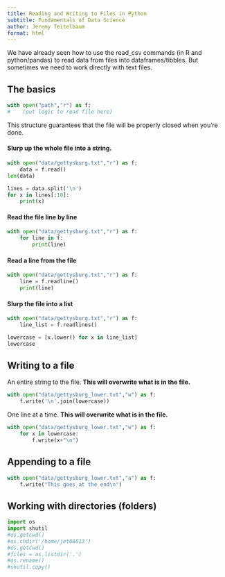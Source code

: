 ```yaml
---
title: Reading and Writing to Files in Python
subtitle: Fundamentals of Data Science
author: Jeremy Teitelbaum
format: html
---
```


We have already seen how to use the read_csv commands (in R and python/pandas) to read data from files into dataframes/tibbles.  But sometimes
we need to work directly with text files. 

## The basics

```python
with open("path","r") as f:
#    (put logic to read file here)
```

This structure guarantees that the file will be properly closed when you're done. 

#### Slurp up the whole file into a string.

```python
with open("data/gettysburg.txt","r") as f:
    data = f.read()
len(data)
```

```python
lines = data.split('\n')
for x in lines[:10]:
    print(x)
```

#### Read the file line by line

```python
with open("data/gettysburg.txt","r") as f:
    for line in f:
        print(line) 
```

#### Read a line from the file

```python
with open("data/gettysburg.txt","r") as f:
    line = f.readline()
    print(line)
```
#### Slurp the file into a list

```python
with open("data/gettysburg.txt","r") as f:
    line_list = f.readlines()

lowercase = [x.lower() for x in line_list]
lowercase
```

## Writing to a file

An entire string to the file. **This will overwrite what is in the file.**

```python
with open("data/gettysburg_lower.txt","w") as f:
    f.write('\n'.join(lowercase))
```

One line at a time.
**This will overwrite what is in the file.**

```python
with open("data/gettysburg_lower.txt","w") as f:
    for x in lowercase:
        f.write(x+"\n")
```

## Appending to a file

```python
with open("data/gettysburg_lower.txt","a") as f:
    f.write("This goes at the end\n")
```


## Working with directories (folders)

```python
import os
import shutil
#os.getcwd()
#os.chdir('/home/jet08013')
#os.getcwd()
#files = os.listdir('.')
#os.rename()
#shutil.copy()
```

